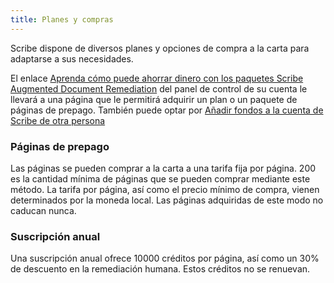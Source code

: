 ```yaml
---
title: Planes y compras
---
```



Scribe dispone de diversos planes y opciones de compra a la carta para adaptarse a sus necesidades.

El enlace [Aprenda cómo puede ahorrar dinero con los paquetes Scribe Augmented Document Remediation](https://scribeit.io/signup/documents_upsell) del panel de control de su cuenta le llevará a una página que le permitirá adquirir un plan o un paquete de páginas de prepago. También puede optar por [Añadir fondos a la cuenta de Scribe de otra persona](https://scribeit.io/signup/account_credit?state=%7B%22return_to%22%3A%22%2F%22%7D)

### Páginas de prepago

Las páginas se pueden comprar a la carta a una tarifa fija por página. 200 es la cantidad mínima de páginas que se pueden comprar mediante este método. La tarifa por página, así como el precio mínimo de compra, vienen determinados por la moneda local. Las páginas adquiridas de este modo no caducan nunca.

### Suscripción anual

Una suscripción anual ofrece 10000 créditos por página, así como un 30% de descuento en la remediación humana. Estos créditos no se renuevan.

